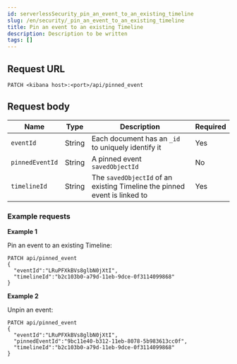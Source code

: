 ```yaml
---
id: serverlessSecurity_pin_an_event_to_an_existing_timeline
slug: /en/security/_pin_an_event_to_an_existing_timeline
title: Pin an event to an existing Timeline
description: Description to be written
tags: []
---
```


<div id="_pin_an_event_to_an_existing_timeline"></div>

## Request URL

`PATCH <kibana host>:<port>/api/pinned_event`

## Request body

| Name | Type | Description | Required |
|---|---|---|---|
| `eventId` | String | Each document has an `_id` to uniquely identify it | Yes |
| `pinnedEventId` | String | A pinned event `savedObjectId` | No |
| `timelineId` | String | The `savedObjectId` of an existing Timeline the pinned event is linked to | Yes |

### Example requests

**Example 1**

Pin an event to an existing Timeline:

```console
PATCH api/pinned_event
{
  "eventId":"LRuPFXkBVs8glbN0jXtI",
  "timelineId":"b2c103b0-a79d-11eb-9dce-0f3114099868"
}
```

**Example 2**

Unpin an event:

```console
PATCH api/pinned_event
{
  "eventId":"LRuPFXkBVs8glbN0jXtI",
  "pinnedEventId":"9bc11e40-b312-11eb-8078-5b983613cc0f",
  "timelineId":"b2c103b0-a79d-11eb-9dce-0f3114099868"
}
```
